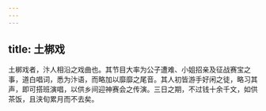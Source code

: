 ```yaml
---
---
---
```

title: 土梆戏
---



土梆戏者，汴人相沿之戏曲也。其节目大率为公子遭难、小姐招亲及征战赛宝之事，道白唱词，悉为汴语，而略加以靡靡之尾音。其人初皆游手好闲之徒，略习其声，即可搭班演唱，以供乡间迎神赛会之传演。三日之期，不过钱十余千文，如供茶饭，且浃旬累月而不去矣。